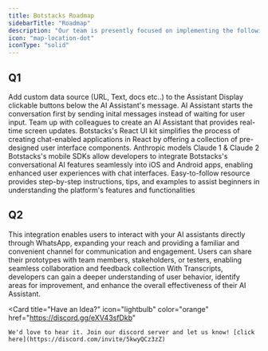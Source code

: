 ```yaml
---
title: Botstacks Roadmap
sidebarTitle: "Roadmap"
description: "Our team is presently focused on implementing the following features."
icon: "map-location-dot"
iconType: "solid"
---
```


## Q1


<CardGroup cols={1}>

  <Card title="Custom Knowledge Base (Released)" icon="check" color="green">
    Add custom data source (URL, Text, docs etc..) to the Assistant
  </Card>

  <Card title="Canned Responses (Relased)" icon="check" color="green">
    Display clickable buttons below the AI Assistant's message.
  </Card>

  <Card title="Alternate Way to Start the Conversation (Released)" icon="check" color="green">
    AI Assistant starts the conversation first by sending inital messages instead of waiting for user input.
  </Card> 
  
  <Card title="AI Assistant Designer Collaboration" icon="sparkle">
    Team up with colleagues to create an AI Assistant that provides real-time screen updates.
  </Card>  

  <Card title="React UI Kit" icon="sparkle">
    Botstacks's React UI kit simplifies the process of creating chat-enabled applications in React by offering a collection of pre-designed user interface components.
  </Card>

  <Card title="Anthropic LLM Models" icon="sparkle">
    Anthropic models Claude 1 & Claude 2
  </Card>

  <Card title="Mobile SDKs" icon="sparkle">
    Botstacks's mobile SDKs allow developers to integrate Botstacks's conversational AI features seamlessly into iOS and Android apps, enabling enhanced user experiences with chat interfaces.
  </Card>

  <Card title="Guided Flow for Beginners" icon="sparkle">
    Easy-to-follow resource provides step-by-step instructions, tips, and examples to assist beginners in understanding the platform's features and functionalities
  </Card>

</CardGroup>


## Q2


<CardGroup cols={1}>

  <Card title="WhatsApp Integration" icon="Sparkle">
    This integration enables users to interact with your AI assistants directly through WhatsApp, expanding your reach and providing a familiar and convenient channel for communication and engagement.
  </Card>

  <Card title="Shareable Prototype" icon="Sparkle">
    Users can share their prototypes with team members, stakeholders, or testers, enabling seamless collaboration and feedback collection
  </Card>

  <Card title="Transcripts" icon="Sparkle">
    With Transcripts, developers can gain a deeper understanding of user behavior, identify areas for improvement, and enhance the overall effectiveness of their AI Assistant.
  </Card>

</CardGroup>

<br />

<Card 
  title="Have an Idea?" 
  icon="lightbulb" 
  color="orange" 
  href="https://discord.gg/eXV43sfDkb"
  >
    We'd love to hear it. Join our discord server and let us know! [click here](https://discord.com/invite/5kwyQCz3zZ)
</Card>

